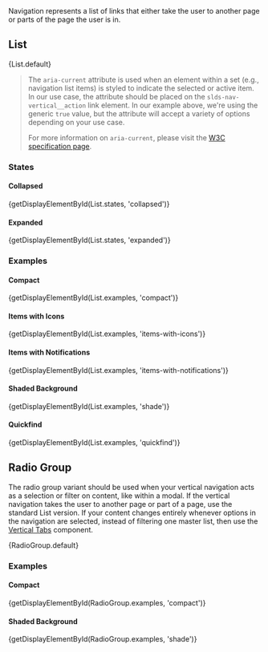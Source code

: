 
<div className="doc lead">
  Navigation represents a list of links that either take the user to another
  page or parts of the page the user is in.
</div>

## List

<CodeView>
  {List.default}
</CodeView>

<Blockquote type="a11y" header="Accessibility Note">
  The <code className="doc">aria-current</code> attribute is used when an element within a set (e.g., navigation list items) is styled to indicate the selected or active item. In our use case, the attribute should be placed on the <code className="doc">slds-nav-vertical__action</code> link element. In our example above, we're using the generic <code className="doc">true</code> value, but the attribute will accept a variety of options depending on your use case.

  For more information on <code className="doc">aria-current</code>, please visit the <a href="https://www.w3.org/TR/wai-aria-1.1/#aria-current">W3C specification page</a>.
</Blockquote>

### States

#### Collapsed
<CodeView>
  {getDisplayElementById(List.states, 'collapsed')}
</CodeView>

#### Expanded
<CodeView>
  {getDisplayElementById(List.states, 'expanded')}
</CodeView>

### Examples

#### Compact
<CodeView>
  {getDisplayElementById(List.examples, 'compact')}
</CodeView>

#### Items with Icons
<CodeView>
  {getDisplayElementById(List.examples, 'items-with-icons')}
</CodeView>

#### Items with Notifications
<CodeView>
  {getDisplayElementById(List.examples, 'items-with-notifications')}
</CodeView>

#### Shaded Background
<CodeView>
  {getDisplayElementById(List.examples, 'shade')}
</CodeView>

#### Quickfind
<CodeView>
  {getDisplayElementById(List.examples, 'quickfind')}
</CodeView>

## Radio Group

The radio group variant should be used when your vertical navigation acts as a selection or filter on content, like within a modal. If the vertical navigation takes the user to another page or part of a page, use the standard List version. If your content changes entirely whenever options in the navigation are selected, instead of filtering one master list, then use the [Vertical Tabs](/components/vertical-tabs) component.

<CodeView>
  {RadioGroup.default}
</CodeView>

### Examples

#### Compact
<CodeView>
  {getDisplayElementById(RadioGroup.examples, 'compact')}
</CodeView>

#### Shaded Background
<CodeView>
  {getDisplayElementById(RadioGroup.examples, 'shade')}
</CodeView>
